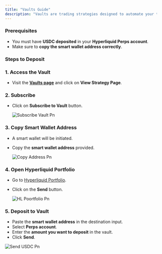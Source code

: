 ```yaml
---
title: "Vaults Guide"
description: "Vaults are trading strategies designed to automate your trading on Hyperliquid. Instead of manually managing trades, you can simply deposit your USDC into a vault and let agents execute trades on your behalf."
---
```


### Prerequisites

- You must have **USDC deposited** in your **Hyperliquid Perps account**.
- Make sure to **copy the smart wallet address correctly**.

### Steps to Deposit

### **1. Access the Vault**

- Visit the [**Vaults page**](https://gigabrain.gg/vaults) and click on **View Strategy Page**.

### **2. Subscribe**

- Click on **Subscribe to Vault** button.

  ![Subscribe Vault Pn](/images/subscribe_vault.png)

### **3. Copy Smart Wallet Address**

- A smart wallet will be initiated.
- Copy the **smart wallet address** provided.

  ![Copy Address Pn](/images/copy_address.png)

### **4. Open Hyperliquid Portfolio**

- Go to [Hyperliquid Portfolio](https://app.hyperliquid.xyz/portfolio).
- Click on the **Send** button.

  ![HL Poortfolio Pn](/images/HL_poortfolio.png)

### **5. Deposit to Vault**

- Paste the **smart wallet address** in the destination input.
- Select **Perps account**.
- Enter the **amount you want to deposit** in the vault.
- Click **Send**.

![Send USDC Pn](/images/send_USDC.png)